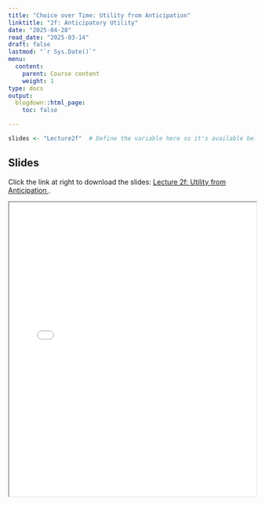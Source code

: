 ```yaml
---
title: "Choice over Time: Utility from Anticipation"
linktitle: "2f: Anticipatory Utility"
date: "2025-04-28"
read_date: "2025-03-14"
draft: false
lastmod: "`r Sys.Date()`"
menu:
  content:
    parent: Course content
    weight: 1
type: docs
output:
  blogdown::html_page:
    toc: false

---
```


```r
slides <- "Lecture2f"  # Define the variable here so it's available below
```

## Slides

Click the link at right to download the slides: [Lecture 2f: Utility from Anticipation  <i class="fas fa-file-download"></i>](slides/`r slides`.pdf).

<iframe src="/slides/`r slides`.pdf" width="100%" height="600px"></iframe>